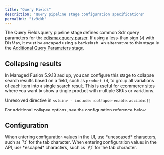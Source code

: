 ```yaml
---
title: "Query Fields"
description: "Query pipeline stage configuration specifications"
permalink: "iv9chb"
---
```


The Query Fields query pipeline stage defines common Solr query parameters for the [edismax query parser](https://cwiki.apache.org/confluence/display/solr/The+Extended+DisMax+Query+Parser). If using a less-than sign (`<`) with DisMax, it must be escaped using a backslash.
An alternative to this stage is the
[Additional Query Parameters stage](/managed-fusion/5.9/8eo8x3/additional-query-parameters-stage).

## Collapsing results

In Managed Fusion 5.9.13 and up, you can configure this stage to collapse search results based on a field, such as `product_id`, to group all variations of each item into a single search result.
This is useful for ecommerce sites where you want to show a single product with multiple SKUs or variations.

Unresolved directive in `<stdin> - include::collapse-enable.asciidoc[]`

For additional collapse options, see the configuration reference below.

## Configuration

<Tip>
When entering configuration values in the UI, use *unescaped* characters, such as `\t` for the tab character. When entering configuration values in the API, use *escaped* characters, such as `\\t` for the tab character.
</Tip>


<SchemaParamFields schema={schema}/>